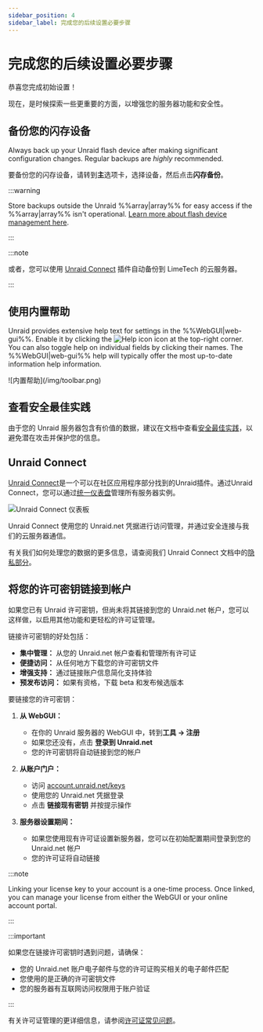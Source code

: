 ```yaml
---
sidebar_position: 4
sidebar_label: 完成您的后续设置必要步骤
---
```


# 完成您的后续设置必要步骤

恭喜您完成初始设置！

现在，是时候探索一些更重要的方面，以增强您的服务器功能和安全性。

## 备份您的闪存设备

Always back up your Unraid flash device after making significant configuration changes. Regular backups are *highly* recommended.

要备份您的闪存设备，请转到**主**选项卡，选择设备，然后点击**闪存备份**。

:::warning

Store backups outside the Unraid %%array|array%% for easy access if the %%array|array%% isn't operational. [Learn more about flash device management here](../../system-administration/maintain-and-update/changing-the-flash-device.mdx).

:::

:::note

或者，您可以使用 [Unraid Connect](../../../unraid-connect/overview-and-setup.mdx) 插件自动备份到 LimeTech 的云服务器。

:::

## 使用内置帮助

Unraid provides extensive help text for settings in the %%WebGUI|web-gui%%. Enable it by clicking the ![Help icon](/img/helpicon.png) icon at the top-right corner. You can also toggle help on individual fields by clicking their names. The %%WebGUI|web-gui%% help will typically offer the most up-to-date information help information.

<div style={{ margin: 'auto', maxWidth: '500px'}}>
  ![内置帮助](/img/toolbar.png)
</div>

## 查看安全最佳实践

由于您的 Unraid 服务器包含有价值的数据，建议在文档中查看[安全最佳实践](../../system-administration/secure-your-server/security-fundamentals.mdx)，以避免潜在攻击并保护您的信息。

## Unraid Connect

[Unraid Connect](../../../unraid-connect/overview-and-setup.mdx)是一个可以在社区应用程序部分找到的Unraid插件。通过Unraid Connect，您可以通过[统一仪表盘](https://connect.myunraid.net/)管理所有服务器实例。

![Unraid Connect 仪表板](/img/unraidconnectdashboard.png)

Unraid Connect 使用您的 Unraid.net 凭据进行访问管理，并通过安全连接与我们的云服务器通信。

有关我们如何处理您的数据的更多信息，请查阅我们 Unraid Connect 文档中的[隐私部分](../../../unraid-connect/overview-and-setup.mdx#data-collection-and-privacy)。

## 将您的许可密钥链接到帐户

如果您已有 Unraid 许可密钥，但尚未将其链接到您的 Unraid.net 帐户，您可以这样做，以启用其他功能和更轻松的许可证管理。

链接许可密钥的好处包括：

- **集中管理：** 从您的 Unraid.net 帐户查看和管理所有许可证
- **便捷访问：** 从任何地方下载您的许可密钥文件
- **增强支持：** 通过链接账户信息简化支持体验
- **预发布访问：** 如果有资格，下载 beta 和发布候选版本

要链接您的许可密钥：

1. **从 WebGUI：**
   - 在你的 Unraid 服务器的 WebGUI 中，转到**工具 → 注册**
   - 如果您还没有，点击 **登录到 Unraid.net**
   - 您的许可密钥将自动链接到您的帐户

2. **从账户门户：**
   - 访问 [account.unraid.net/keys](https://account.unraid.net/keys)
   - 使用您的 Unraid.net 凭据登录
   - 点击 **链接现有密钥** 并按提示操作

3. **服务器设置期间：**
   - 如果您使用现有许可证设置新服务器，您可以在初始配置期间登录到您的 Unraid.net 帐户
   - 您的许可证将自动链接

:::note

Linking your license key to your account is a one-time process. Once linked, you can manage your license from either the WebGUI or your online account portal.

:::

:::important

如果您在链接许可密钥时遇到问题，请确保：

- 您的 Unraid.net 账户电子邮件与您的许可证购买相关的电子邮件匹配
- 您使用的是正确的许可密钥文件
- 您的服务器有互联网访问权限用于账户验证

:::

有关许可证管理的更详细信息，请参阅[许可证常见问题](../../troubleshooting/licensing-faq.mdx)。
